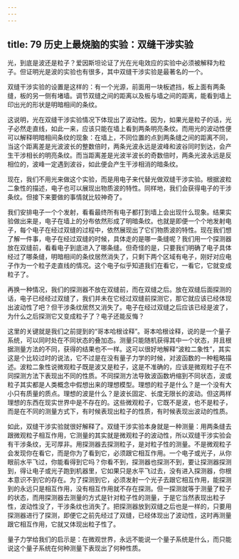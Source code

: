 ```yaml
---
---
---
```

title: 79 历史上最烧脑的实验：双缝干涉实验
---




光，到底是波还是粒子？爱因斯坦论证了光在光电效应的实验中必须被解释为粒子。但证明光是波的实验也有很多，其中双缝干涉实验是最著名的一个。



双缝干涉实验的设置是这样的：有一个光源，前面用一块板遮挡，板上面有两条缝，板的另一侧有堵墙。调节双缝之间的距离以及板与墙之间的距离，能看到墙上印出光的形状是明暗相间的条纹。

这说明，光在双缝干涉实验情况下体现出了波动性。因为，如果光是粒子的话，光子必然走直线，如此一来，应该只能在墙上看到两条明亮条纹。而用光的波动性便可以解释明暗相间条纹的现象：在墙上，不同位置的点到两条缝之间的距离不同，当这个距离差是光波波长的整数倍时，两条光波永远是波峰和波谷同时到达，会产生干涉相长的明亮条纹。而当距离差是光波半波长的奇数倍时，两条光波永远是反相位的，波峰一定遇到波谷，如此便会产生干涉相消的暗条纹。

现在，我们不用光来做这个实验，而是用电子来代替光做双缝干涉实验。根据波粒二象性的描述，电子也可以展现出物质波的特性。同样地，我们会获得电子的干涉条纹。但接下来要做的事情就比较神奇了。

我们安排电子一个个发射，看看最终所有电子都打到墙上会出现什么现象。结果实验做出来是，电子在墙上的分布依然形成了明暗条纹。也就是即便一个个地发射电子，每个电子在经过双缝的过程中，依然展现出了它们物质波的特性。现在我们想了解一件事，电子在经过双缝的时候，具体走的是哪一条缝呢？我们用一个探测器放在双缝前，看看电子到底进入了哪条缝。但奇怪的是，只要我们明确了电子具体经过了哪条缝，明暗相间的条纹居然消失了，只剩下两个区域有电子，刚好对应电子作为一个粒子走直线的情况。这个电子似乎知道我们在看它，一看它，它就变成粒子了。

再换一种情况，我们的探测器不放在双缝前，而在双缝之后。放在双缝后面探测的话，电子已经经过双缝了，我们并未在它经过双缝前探测它，那它就应该已经体现出波动性了吧？但干涉条纹居然又消失了。电子在经过双缝之后应该已经是波了，为什么之后探测它又变成粒子了？电子还能反悔？

这里的关键就是我们之前提到的“哥本哈根诠释”。哥本哈根诠释，说的是一个量子系统，可以同时处在不同状态的叠加态。测量只能随机获得其中一个状态，并且根据测量方法的不同，获得的结果也不一样。这可以很好地解释“波粒二象性”，其实这是个比较过时的说法，它不过是在没有量子力学的时候，对波函数的一种粗略描述。波粒二象性说微观粒子既是波又是粒子，这是不准确的，应该是微观粒子在不同探测方法下表现出不同的性质。不同探测方法导致波函数坍缩到不同状态，波或粒子其实都是人类概念中假想出来的理想模型。理想的粒子是什么？是一个没有大小只有质量的质点。理想的波是什么？是波长固定、长度无限长的波动。但这两样理想的东西在现实世界中是不存在的。这些微观粒子，它既不是波，也不是粒子，而是在不同的测量方式下，有时候表现出粒子的性质，有时候表现出波动的性质。

如此，双缝干涉实验就很好解释了。双缝干涉实验本身就是一种测量：用两条缝去跟微观粒子相互作用，它测量的其实就是微观粒子的波动性，所以双缝干涉实验会有干涉条纹，无可厚非。用探测器去探测粒子，是对粒子性的测量。不是微观粒子会发现你在看它，而是你为了看到它，必须跟它相互作用。一个电子或光子，从你眼前水平飞过，你能看得到它吗？你看不到，探测器也探测不到，要让探测器探测到，得让电子或光子跑到机器里，它如果只是水平飞过去，没有进入探测器，你根本意识不到它的存在。为了探测到它，必须发射一个光子去跟它相互作用，能探测到的永远只是相互作用，没有相互作用就不存在探测。但一探测就等于测量了粒子的状态，而用探测器去测量的方式是针对粒子性的测量，于是它当然表现出粒子性，波动性没了，干涉条纹也消失了。把探测器放到双缝之后也是一样的，只要用探测器进行了探测，即便它之前先经过了双缝，已经体现出了波动性，这时再测量跟它相互作用，它就又体现出粒子性了。

量子力学给我们的启示是：在微观世界，永远不能说一个量子系统是什么，而只能说这个量子系统在何种测量下表现出了何种性质。